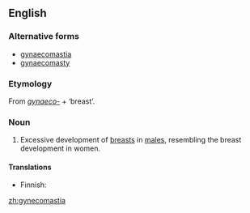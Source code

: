 {{wikipedia}}
==English==

===Alternative forms===
*[[gynaecomastia]]
*[[gynaecomasty]]

===Etymology===
From ''[[gynaeco-]]'' + {{AGr.}} '''{{polytonic|[[μαστός]]}}''' ‘breast’.

===Noun===
{{en-noun|-}}

# {{medicine}} Excessive development of [[breast]]s in [[male]]s, resembling the breast development in women.

====Translations====
{{top}}
*Finnish: {{t-|fi|naisnisäisyys}}
{{bottom}}

[[zh:gynecomastia]]